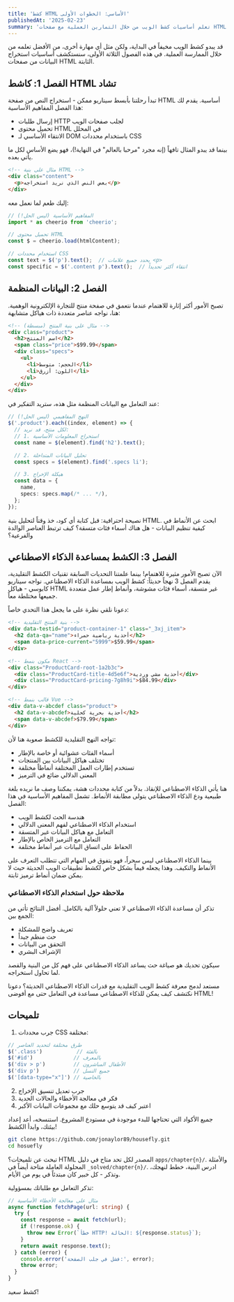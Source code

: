 ```yaml
---
title: 'كشط HTML الأساسي: الخطوات الأولى'
publishedAt: '2025-02-23'
summary: 'تعلم أساسيات كشط الويب من خلال التمارين العملية مع صفحات HTML الثابتة'
---
```


قد يبدو كشط الويب مخيفاً في البداية، ولكن مثل أي مهارة أخرى، من الأفضل تعلمه من خلال الممارسة العملية. في هذه الفصول الثلاثة الأولى، سنستكشف أساسيات استخراج البيانات من صفحات HTML الثابتة.

## الفصل 1: كاشط HTML تشاد

تبدأ رحلتنا بأبسط سيناريو ممكن - استخراج النص من صفحة HTML أساسية. يقدم لك هذا الفصل المفاهيم الأساسية:

- إرسال طلبات HTTP لجلب صفحات الويب
- تحميل محتوى HTML في المحلل
- الانتقاء الأساسي لـ DOM باستخدام محددات CSS

بينما قد يبدو المثال تافهاً (إنه مجرد "مرحبا بالعالم" في النهاية!)، فهو يضع الأساس لكل ما يأتي بعده.

```html
<!-- مثال على بنية HTML -->
<div class="content">
  <p>بعض النص الذي نريد استخراجه</p>
</div>
```

إليك طعم لما نعمل معه:

```typescript
// المفاهيم الأساسية (ليس الحل!)
import * as cheerio from 'cheerio';

// تحميل محتوى HTML
const $ = cheerio.load(htmlContent);

// استخدام محددات CSS
const text = $('p').text();  // يحدد جميع علامات <p>
const specific = $('.content p').text();  // انتقاء أكثر تحديداً
```

## الفصل 2: البيانات المنظمة

تصبح الأمور أكثر إثارة للاهتمام عندما نتعمق في صفحة منتج للتجارة الإلكترونية الوهمية. هنا، نواجه عناصر متعددة ذات هياكل متشابهة:

```html
<!-- مثال على بنية المنتج (مبسطة) -->
<div class="product">
  <h2>اسم المنتج</h2>
  <span class="price">$99.99</span>
  <div class="specs">
    <ul>
      <li>الحجم: متوسط</li>
      <li>اللون: أزرق</li>
    </ul>
  </div>
</div>
```

عند التعامل مع البيانات المنظمة مثل هذه، ستريد التفكير في:

```typescript
// النهج المفاهيمي (ليس الحل!)
$('.product').each((index, element) => {
  // لكل منتج، قد نريد:
  // 1. استخراج المعلومات الأساسية
  const name = $(element).find('h2').text();

  // 2. تحليل البيانات المتداخلة
  const specs = $(element).find('.specs li');

  // 3. هيكلة الإخراج
  const data = {
    name,
    specs: specs.map(/* ... */),
  };
});
```

نصيحة احترافية: قبل كتابة أي كود، خذ وقتاً لتحليل بنية HTML. ابحث عن الأنماط في كيفية تنظيم البيانات - هل هناك أسماء فئات متسقة؟ كيف ترتبط العناصر الوالدة والفرعية؟


## الفصل 3: الكشط بمساعدة الذكاء الاصطناعي

الآن تصبح الأمور مثيرة للاهتمام! بينما علمتنا التحديات السابقة تقنيات الكشط التقليدية، يقدم الفصل 3 نهجاً حديثاً: كشط الويب بمساعدة الذكاء الاصطناعي. نواجه سيناريو كابوسي - هياكل HTML غير متسقة، أسماء فئات مشوشة، وأنماط إطار عمل متعددة جميعها مختلطة معاً.

دعونا نلقي نظرة على ما يجعل هذا التحدي خاصاً:

```html
<!-- بنية المنتج التقليدية -->
<div data-testid="product-container-1" class="_3xj_item">
  <h2 data-qa="name">أحذية رياضية حمراء</h2>
  <span data-price-current="5999">$59.99</span>
</div>

<!-- مكون بنمط React -->
<div class="ProductCard-root-1a2b3c">
  <div class="ProductCard-title-4d5e6f">أحذية مشي وردية</div>
  <div class="ProductCard-pricing-7g8h9i">$84.99</div>
</div>

<!-- قالب بنمط Vue -->
<div data-v-abcdef class="product">
  <h2 data-v-abcdef>أحذية بحرية كحلية</h2>
  <span data-v-abcdef>$79.99</span>
</div>
```

تواجه النهج التقليدية للكشط صعوبة هنا لأن:
- أسماء الفئات عشوائية أو خاصة بالإطار
- تختلف هياكل البيانات بين المنتجات
- تستخدم إطارات العمل المختلفة أنماطاً مختلفة
- المعنى الدلالي ضائع في الترميز

هنا يأتي الذكاء الاصطناعي للإنقاذ. بدلاً من كتابة محددات هشة، يمكننا وصف ما نريده بلغة طبيعية ودع الذكاء الاصطناعي يتولى مطابقة الأنماط. تشمل المفاهيم الأساسية في هذا الفصل:

- هندسة الحث لكشط الويب
- استخدام الذكاء الاصطناعي لفهم المعنى الدلالي
- التعامل مع هياكل البيانات غير المتسقة
- التعامل مع الترميز الخاص بالإطار
- الحفاظ على اتساق البيانات عبر أنماط مختلفة

بينما الذكاء الاصطناعي ليس سحراً، فهو يتفوق في المهام التي تتطلب التعرف على الأنماط والتكيف. وهذا يجعله قيماً بشكل خاص لكشط تطبيقات الويب الحديثة حيث لا يمكن ضمان أنماط ترميز ثابتة.

### ملاحظة حول استخدام الذكاء الاصطناعي

تذكر أن مساعدة الذكاء الاصطناعي لا تعني حلولاً آلية بالكامل. أفضل النتائج تأتي من الجمع بين:
- تعريف واضح للمشكلة
- حث منظم جيداً
- التحقق من البيانات
- الإشراف البشري

سيكون تحديك هو صياغة حث يساعد الذكاء الاصطناعي على فهم كل من البنية والقصد لما تحاول استخراجه.

مستعد لدمج معرفة كشط الويب التقليدية مع قدرات الذكاء الاصطناعي الحديثة؟ دعونا نكتشف كيف يمكن للذكاء الاصطناعي مساعدة في التعامل حتى مع أفوضى HTML!

## تلميحات

1. جرب محددات CSS مختلفة:
```typescript
// طرق مختلفة لتحديد العناصر
$('.class')           // بالفئة
$('#id')             // بالمعرف
$('div > p')         // الأطفال المباشرون
$('div p')           // جميع النسل
$('[data-type="x"]') // بالخاصية
```

2. جرب تعديل تنسيق الإخراج
3. فكر في معالجة الأخطاء والحالات الحدية
4. اعتبر كيف قد يتوسع حلك مع مجموعات البيانات الأكبر

جميع الأكواد التي تحتاجها للبدء موجودة في مستودع المشروع. استنسخه، أعد إعداد بيئتك، وابدأ الكشط!

```sh
git clone https://github.com/jonaylor89/housefly.git
cd hosuefly
```

تبحث عن تلميحات؟ HTML المصدر لكل تحد متاح في دليل `apps/chapter{n}/`. والأمثلة المحلولة العاملة متاحة أيضاً في `_solved/chapter{n}/`. ادرس البنية، خطط لنهجك، وتذكر - كل خبير كان مبتدئاً في يوم من الأيام.

تذكر التعامل مع طلباتك بمسؤولية:
```typescript
// مثال على معالجة الأخطاء الأساسية
async function fetchPage(url: string) {
  try {
    const response = await fetch(url);
    if (!response.ok) {
      throw new Error(`خطأ HTTP! الحالة: ${response.status}`);
    }
    return await response.text();
  } catch (error) {
    console.error('فشل في جلب الصفحة:', error);
    throw error;
  }
}
```

كشط سعيد!